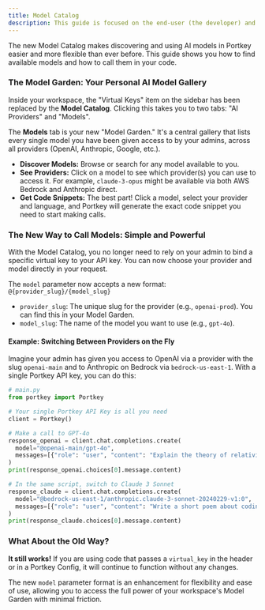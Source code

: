 ```yaml
---
title: Model Catalog
description: This guide is focused on the end-user (the developer) and explains how to take advantage of the new, simplified workflow.
---
```


The new Model Catalog makes discovering and using AI models in Portkey easier and more flexible than ever before. This guide shows you how to find available models and how to call them in your code.

### **The Model Garden: Your Personal AI Model Gallery**

Inside your workspace, the "Virtual Keys" item on the sidebar has been replaced by the **Model Catalog**. Clicking this takes you to two tabs: "AI Providers" and "Models".

The **Models** tab is your new "Model Garden." It's a central gallery that lists every single model you have been given access to by your admins, across all providers (OpenAI, Anthropic, Google, etc.).

-   **Discover Models:** Browse or search for any model available to you.
-   **See Providers:** Click on a model to see which provider(s) you can use to access it. For example, `claude-3-opus` might be available via both AWS Bedrock and Anthropic direct.
-   **Get Code Snippets:** The best part! Click a model, select your provider and language, and Portkey will generate the exact code snippet you need to start making calls.

    

### **The New Way to Call Models: Simple and Powerful**

With the Model Catalog, you no longer need to rely on your admin to bind a specific virtual key to your API key. You can now choose your provider and model directly in your request.

The `model` parameter now accepts a new format: `@{provider_slug}/{model_slug}`

-   `provider_slug`: The unique slug for the provider (e.g., `openai-prod`). You can find this in your Model Garden.
-   `model_slug`: The name of the model you want to use (e.g., `gpt-4o`).

#### **Example: Switching Between Providers on the Fly**

Imagine your admin has given you access to OpenAI via a provider with the slug `openai-main` and to Anthropic on Bedrock via `bedrock-us-east-1`. With a single Portkey API key, you can do this:

```python
# main.py
from portkey import Portkey

# Your single Portkey API Key is all you need
client = Portkey() 

# Make a call to GPT-4o
response_openai = client.chat.completions.create(
  model="@openai-main/gpt-4o",
  messages=[{"role": "user", "content": "Explain the theory of relativity in simple terms."}]
)
print(response_openai.choices[0].message.content)

# In the same script, switch to Claude 3 Sonnet
response_claude = client.chat.completions.create(
  model="@bedrock-us-east-1/anthropic.claude-3-sonnet-20240229-v1:0",
  messages=[{"role": "user", "content": "Write a short poem about coding."}]
)
print(response_claude.choices[0].message.content)
```

### **What About the Old Way?**

**It still works!** If you are using code that passes a `virtual_key` in the header or in a Portkey Config, it will continue to function without any changes.

The new `model` parameter format is an enhancement for flexibility and ease of use, allowing you to access the full power of your workspace's Model Garden with minimal friction.